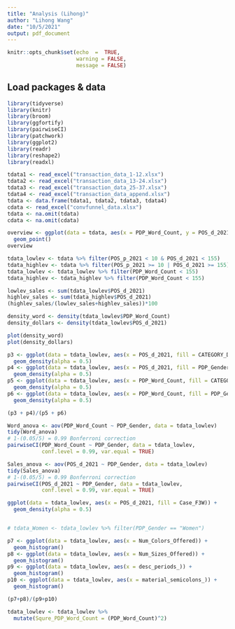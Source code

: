 ```yaml
---
title: "Analysis (Lihong)"
author: "Lihong Wang"
date: "10/5/2021"
output: pdf_document
---
```


```r
knitr::opts_chunk$set(echo  =  TRUE,
                      warning = FALSE, 
                      message = FALSE)
```

## Load packages & data

```r
library(tidyverse)
library(knitr)
library(broom)
library(ggfortify)
library(pairwiseCI)
library(patchwork)
library(ggplot2)
library(readr)
library(reshape2)
library(readxl)
```

```r
tdata1 <- read_excel("transaction_data_1-12.xlsx")
tdata2 <- read_excel("transaction_data_13-24.xlsx")
tdata3 <- read_excel("transaction_data_25-37.xlsx")
tdata4 <- read_excel("transaction_data_append.xlsx")
tdata <- data.frame(tdata1, tdata2, tdata3, tdata4) 
cdata <- read_excel("convfunnel_data.xlsx")
tdata <- na.omit(tdata)
cdata <- na.omit(cdata)
```

```r
overview <- ggplot(data = tdata, aes(x = PDP_Word_Count, y = POS_d_2021)) + 
  geom_point()
overview
```
```r
tdata_lowlev <- tdata %>% filter(POS_p_2021 < 10 & POS_d_2021 < 155)
tdata_highlev <- tdata %>% filter(POS_p_2021 >= 10 | POS_d_2021 >= 155)
tdata_lowlev <- tdata_lowlev %>% filter(PDP_Word_Count < 155)
tdata_highlev <- tdata_highlev %>% filter(PDP_Word_Count < 155)
```

```r
lowlev_sales <- sum(tdata_lowlev$POS_d_2021)
highlev_sales <- sum(tdata_highlev$POS_d_2021)
(highlev_sales/(lowlev_sales+highlev_sales))*100
```
```r
density_word <- density(tdata_lowlev$PDP_Word_Count)
density_dollars <- density(tdata_lowlev$POS_d_2021)

plot(density_word)
plot(density_dollars)
```
```r
p3 <- ggplot(data = tdata_lowlev, aes(x = POS_d_2021, fill = CATEGORY_DESC)) +
  geom_density(alpha = 0.5) 
p4 <- ggplot(data = tdata_lowlev, aes(x = POS_d_2021, fill = PDP_Gender)) +
  geom_density(alpha = 0.5) 
p5 <- ggplot(data = tdata_lowlev, aes(x = PDP_Word_Count, fill = CATEGORY_DESC)) + 
  geom_density(alpha = 0.5) 
p6 <- ggplot(data = tdata_lowlev, aes(x = PDP_Word_Count, fill = PDP_Gender)) + 
  geom_density(alpha = 0.5) 

(p3 + p4)/(p5 + p6)
```
```r
Word_anova <- aov(PDP_Word_Count ~ PDP_Gender, data = tdata_lowlev)
tidy(Word_anova)
# 1-(0.05/5) = 0.99 Bonferroni correction
pairwiseCI(PDP_Word_Count ~ PDP_Gender, data = tdata_lowlev, 
           conf.level = 0.99, var.equal = TRUE)
```
```r
Sales_anova <- aov(POS_d_2021 ~ PDP_Gender, data = tdata_lowlev)
tidy(Sales_anova)
# 1-(0.05/5) = 0.99 Bonferroni correction
pairwiseCI(POS_d_2021 ~ PDP_Gender, data = tdata_lowlev, 
           conf.level = 0.99, var.equal = TRUE)
```
```r
ggplot(data = tdata_lowlev, aes(x = POS_d_2021, fill = Case_F3W)) +
  geom_density(alpha = 0.5) 


# tdata_Women <- tdata_lowlev %>% filter(PDP_Gender == "Women")
```



```r
p7 <- ggplot(data = tdata_lowlev, aes(x = Num_Colors_Offered)) + 
  geom_histogram()
p8 <- ggplot(data = tdata_lowlev, aes(x = Num_Sizes_Offered)) + 
  geom_histogram()
p9 <- ggplot(data = tdata_lowlev, aes(x = desc_periods_)) + 
  geom_histogram()
p10 <- ggplot(data = tdata_lowlev, aes(x = material_semicolons_)) + 
  geom_histogram()

(p7+p8)/(p9+p10)
```


```r
tdata_lowlev <- tdata_lowlev %>%
  mutate(Squre_PDP_Word_Count = (PDP_Word_Count)^2)
```
